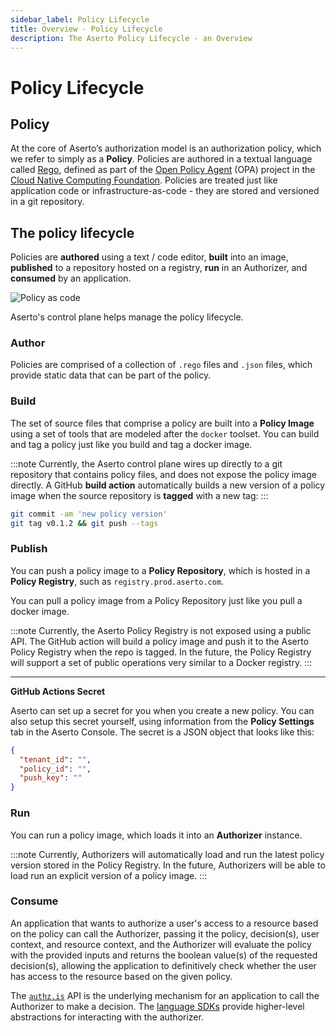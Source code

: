```yaml
---
sidebar_label: Policy Lifecycle
title: Overview - Policy Lifecycle
description: The Aserto Policy Lifecycle - an Overview
---
```


# Policy Lifecycle

## Policy

At the core of Aserto’s authorization model is an authorization policy, which we refer to simply
as a **Policy**. Policies are authored in a textual language called [Rego](https://www.openpolicyagent.org/docs/latest/policy-language/),
defined as part of the [Open Policy Agent](https://www.openpolicyagent.org/) (OPA) project in the
[Cloud Native Computing Foundation](https://www.cncf.io/). Policies are treated just like application code or
infrastructure-as-code - they are stored and versioned in a git repository.

## The policy lifecycle

Policies are **authored** using a text / code editor, **built** into an image, **published** to a repository hosted on
a registry, **run** in an Authorizer, and **consumed** by an application.

![Policy as code](/policy-as-code.png)

Aserto's control plane helps manage the policy lifecycle.

### Author

Policies are comprised of a collection of `.rego` files and `.json` files, which provide static data that
can be part of the policy.

### Build

The set of source files that comprise a policy are built into a **Policy Image** using a set of tools that
are modeled after the `docker` toolset. You can build and tag a policy just like you build and tag a docker image.

:::note
Currently, the Aserto control plane wires up directly to a git repository that contains policy files, and
does not expose the policy image directly. A GitHub **build action** automatically builds a new version of
a policy image when the source repository is **tagged** with a new tag:
:::

```bash
git commit -am 'new policy version'
git tag v0.1.2 && git push --tags
```

### Publish

You can push a policy image to a **Policy Repository**, which is hosted in a **Policy Registry**, such as `registry.prod.aserto.com`.

You can pull a policy image from a Policy Repository just like you pull a docker image.

:::note
Currently, the Aserto Policy Registry is not exposed using a public API. The GitHub action will build
a policy image and push it to the Aserto Policy Registry when the repo is tagged. In the future, the Policy
Registry will support a set of public operations very similar to a Docker registry.
:::

---

**GitHub Actions Secret**

Aserto can set up a secret for you when you create a new policy.
You can also setup this secret yourself, using information from the **Policy Settings** tab in the Aserto Console.
The secret is a JSON object that looks like this:

```json
{
  "tenant_id": "",
  "policy_id": "",
  "push_key": ""
}
```

### Run

You can run a policy image, which loads it into an **Authorizer** instance.

:::note
Currently, Authorizers will automatically load and run the latest policy version stored in the
Policy Registry. In the future, Authorizers will be able to load run an explicit version of a policy image.
:::

### Consume

An application that wants to authorize a user's access to a resource based on the policy can call the Authorizer,
passing it the policy, decision(s), user context, and resource context, and the Authorizer will evaluate the
policy with the provided inputs and returns the boolean value(s) of the requested decision(s), allowing the
application to definitively check whether the user has access to the resource based on the given policy.

The [`authz.is`](/docs/authorizer-guide/is) API is the underlying mechanism for an application to call the
Authorizer to make a decision. The [language SDKs](/docs/software-development-kits/overview) provide higher-level abstractions for interacting
with the authorizer.
